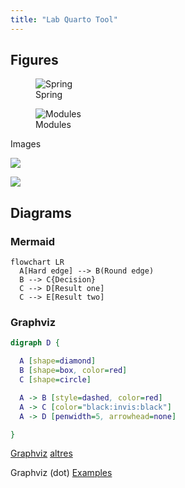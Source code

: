 ```yaml
---
title: "Lab Quarto Tool"
---
```


## Figures

::: {#fig-images layout-ncol=2}

![Spring](images/2560px-Spring_Framework_Logo_2018.svg.png){fig-alt="Spring Logo" #fig-spring}

![Modules](images/spring-overview.png){fig-alt="Spring Logo" #fig-modeules}

Images
:::

::: {layout-ncol=2}

![](images/2560px-Spring_Framework_Logo_2018.svg.png)

![](images/spring-overview.png)

:::

## Diagrams

### Mermaid
```mermaid
flowchart LR
  A[Hard edge] --> B(Round edge)
  B --> C{Decision}
  C --> D[Result one]
  C --> E[Result two]
```

### Graphviz

```dot
digraph D {

  A [shape=diamond]
  B [shape=box, color=red]
  C [shape=circle]

  A -> B [style=dashed, color=red]
  A -> C [color="black:invis:black"]
  A -> D [penwidth=5, arrowhead=none]

}
```
[Graphviz](https://graphviz.org/)
[altres](https://graphviz.org/gallery/)

Graphviz (dot) [Examples](https://renenyffenegger.ch/notes/tools/Graphviz/examples/index)




